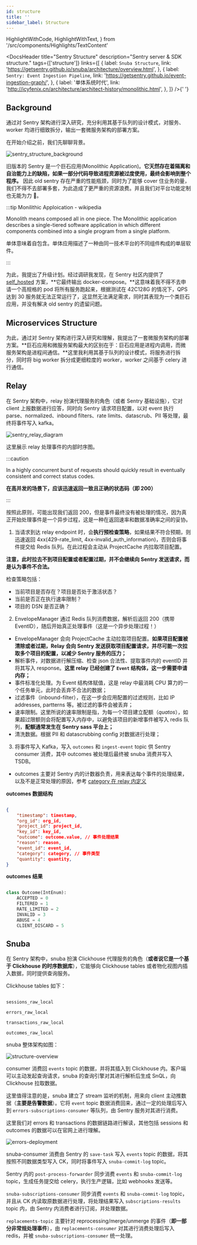 ```yaml
---
id: structure
title: ''
sidebar_label: Structure
---
```


  HighlightWithCode,
  HighlightWithText,
} from '/src/components/Highlights/TextContent'

<DocsHeader
  title="Sentry Structure"
  description="Sentry server & SDK structure."
  tags={['structure']}
  links={[
    {
      label: `Snuba Structure`,
      link: 'https://getsentry.github.io/snuba/architecture/overview.html',
    },
    {
      label: `Sentry: Event Ingestion Pipeline`,
      link: 'https://getsentry.github.io/event-ingestion-graph/',
    },
    {
      label: '单体系统时代',
      link: 'http://icyfenix.cn/architecture/architect-history/monolithic.html',
    },
  ]}
/>{' '}

## Background

通过对 Sentry 架构进行深入研究，充分利用其基于队列的设计模式，对服务、worker 均进行细致拆分，输出一套微服务架构的部署方案。

在开始介绍之前，我们先聊聊背景。

![sentry_structure_background](/img/fte/sentry/sentry_structure_background.png)

旧版本的 Sentry 是一个巨石应用(Monolithic Application)。**它天然存在着隔离和自治能力上的缺陷，如果一部分代码导致进程资源被过度使用，最终会影响到整个程序。** 因此 old sentry 存在严重的性能瓶颈，同时为了能够 cover 住业务的量，我们不得不去部署多套，为此造成了更严重的资源浪费。并且我们对平台功能定制也无能为力 👐。

:::tip Monilithic Apploication - wikipedia

Monolith means composed all in one piece. The Monolithic application describes a single-tiered software application in which different components combined into a single program from a single platform.

单体意味着自包含。单体应用描述了一种由同一技术平台的不同组件构成的单层软件。

:::

为此，我提出了升级计划。经过调研我发现，在 Sentry 社区内提供了 [self_hosted](https://github.com/getsentry/self-hosted) 方案，**它最终输出 docker-compose。**这意味着我不得不去申请一个高规格的 pod 将所有服务跑起来，根据测试在 42C128G 的情况下，QPS 达到 30 服务就无法正常运行了，这显然无法满足需求，同时其表现为一个类巨石应用，并没有解决 old sentry 的遗留问题。

## Microservices Structure

为此，通过对 Sentry 架构进行深入研究和理解，我提出了一套微服务架构的部署方案。**巨石应用和微服务架构最大的区别在于：巨石应用是进程内调用，而微服务架构是进程间通信。**这里我利用其基于队列的设计模式，将服务进行拆分，同时将 big worker 拆分成更细粒度的 worker，worker 之间基于 celery 进行通信。

## Relay

在 Sentry 架构中，relay 扮演代理服务的角色（或者 Sentry 基础设施），它对 client 上报数据进行应答，同时向 Sentry 请求项目配置，以对 event 执行 parse、normalized、inbound filters、rate limits、datascrub、PII 等处理，最终将事件写入 kafka。

![sentry_relay_diagram](/img/fte/sentry/sentry_relay_diagram.png)

这里展示 relay 处理事件的内部时序图。

:::caution

In a highly concurrent burst of requests should quickly result in eventually consistent and correct status codes.

**在高并发的场景下，应该迅速返回一致且正确的状态码（即 200）**

:::

按照此原则，可能出现我们返回 200，但是事件最终没有被处理的情况，因为真正开始处理事件是一个异步过程，这是一种在返回速率和数据准确率之间的妥协。

1. 当请求到达 relay endpoint 时，会**执行预检查策略**，如果结果不符合预期，则迅速返回 4xx(429-rate_limit, 4xx-invalid_auth_information)，否则会将事件提交给 Redis 队列。在此过程会主动从 ProjectCache 内拉取项目配置。

**注意，此时拉去不到项目配置或者配置过期，并不会继续向 Sentry 发送请求，而是认为事件不合法。**

检查策略包括：

- 当前项目是否存在？项目是否处于激活状态？
- 当前是否正在执行速率限制？
- 项目的 DSN 是否正确？

2. EnvelopeManager 通过 Redis 队列消费数据，解析后返回 200（携带 EventID），随后开始真正处理事件（这是一个异步处理过程！）

- EnvelopeManager 会向 ProjectCache 主动拉取项目配置。**如果项目配置被清除或者过期，Relay 会向 Sentry 发送获取项目配置请求，并尽可能一次拉取多个项目的配置，以减少 Sentry 服务的压力；**
- 解析事件，对数据进行解压缩、检查 json 合法性、提取事件内的 eventID 并将其写入 response。**这里 relay 已经创建了 `Event` 结构体，这一步需要申请内存；**
- 事件标准化处理。为 Event 结构体赋值，这是 relay 中最消耗 CPU 算力的一个任务单元，此时会丢弃不合法的数据；
- 过滤事件（inbound-filter），在这一步会应用配置的过滤规则，比如 IP addresses, partterns 等。被过滤的事件会被丢弃；
- 速率限制。这里所说的速率限制是指，为每一个项目建立配额（_quatos_），如果超过限额则会将配置写入内存中，以避免该项目的新增事件被写入 redis 队列，**配额通常发生在 Sentry sass 平台上；**
- 清洗数据。根据 PII 和 datascrubbing config 对数据进行处理；

3. 将事件写入 Kafka，写入 `outcomes` 和 `ingest-event` topic 供 Sentry consumer 消费，其中 outcomes 被处理后最终被 snuba 消费并写入 TSDB。

- outcomes 主要对 Sentry 内的计数器负责，用来表达每个事件的处理结果，以及不是正常处理的原因，参考 [category 在 relay 内定义](https://github.com/getsentry/relay/blob/master/relay-common/src/constants.rs#:~:text=pub%20enum%20DataCategory,%7D)

**outcomes 数据结构**

```json

{
    "timestamp": timestamp,
    "org_id": org_id,
    "project_id": project_id,
    "key_id": key_id,
    "outcome": outcome.value, // 事件处理结果
    "reason": reason,
    "event_id": event_id,
    "category": category, // 事件类型
    "quantity": quantity,
}

```

**outcomes 结果**

```py

class Outcome(IntEnum):
    ACCEPTED = 0
    FILTERED = 1
    RATE_LIMITED = 2
    INVALID = 3
    ABUSE = 4
    CLIENT_DISCARD = 5

```

## Snuba

在 Sentry 架构中，snuba 扮演 Clickhouse 代理服务的角色（**或者说它是一个基于 Clickhouse 的时序数据库**），它能够向 Clickhouse tables 或者物化视图内插入数据，同时提供查询服务。

Clickhouse tables 如下：

```

sessions_raw_local

errors_raw_local

transactions_raw_local

outcomes_raw_local

```

snuba 整体架构如图：

![structure-overview](https://getsentry.github.io/snuba/_images/overview.png)

consumer 消费回 `events` topic 的数据，并将其插入到 Clickhouse 内。客户端可以主动发起查询请求，snuba 的查询引擎对其进行解析后生成 SnQL，向 Clickhouse 拉取数据。

这里值得注意的是，snuba 建立了 stream 监听的机制，用来向 client 主动推数据（**主要是告警数据**）。它将 `event` topic 数据消费回来，通过一定的处理后写入到 `errors-subscriptions-consumer` 等队列，由 Sentry 服务对其进行消费。

这里我们对 errors 和 transactions 的数据链路进行解读，其他包括 sessions 和 outcomes 的数据可以在官网上进行理解。

![errors-deployment](https://getsentry.github.io/snuba/_images/errors_transactions_deployment.png)

snuba-consumer 消费由 Sentry 的 `save-task` 写入 `events` topic 的数据，将其按照不同数据类型写入 CK，同时将事件写入 `snuba-commit-log` topic。

Sentry 内的 `post-process-forwarder` 同步消费 `events` 和 `snuba-commit-log` topic，生成任务提交给 celery，执行生产逻辑，比如 webhooks 发送等。

`snuba-subscriptions-consumer` 同步消费 `events` 和 `snuba-commit-log` topic，并且从 CK 内读取原数据进行处理，将处理结果写入 `subscriptions-results` topic 内，由 Sentry 内消费者进行订阅，并处理数据。

`replacements-topic` 主要针对 reprocessing/merge/unmerge 的事件（**即一部分非常规处理事件**），由 `replacements-consumer` 对其进行消费处理后写入 redis，并被 `snuba-subscriptions-consumer` 统一处理。
